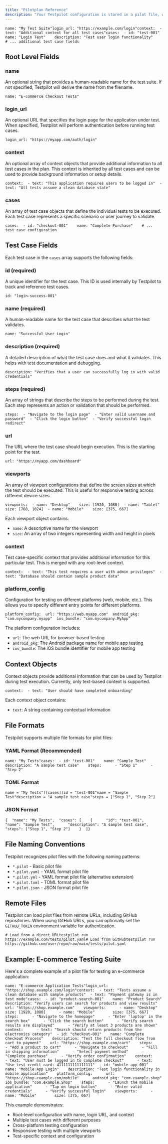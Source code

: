 ```yaml
---
title: "Pilotplan Reference"
description: "Your Testpilot configuration is stored in a pilot file, which can be named with various extensions: , , , , or . This file defines test cases and configuration for automated testing of web applications and mobile apps."
---
```


```
name: "My Test Suite"login_url: "https://example.com/login"context:  - text: "Additional context for all test cases"cases:  - id: "test-001"    name: "Login Test"    description: "Test user login functionality"    # ... additional test case fields
```

## Root Level Fields[​](#root-level-fields "Direct link to Root Level Fields")

### name[​](#name "Direct link to name")

An optional string that provides a human-readable name for the test suite. If not specified, Testpilot will derive the name from the filename.

```
name: "E-commerce Checkout Tests"
```

### login\_url[​](#login_url "Direct link to login_url")

An optional URL that specifies the login page for the application under test. When specified, Testpilot will perform authentication before running test cases.

```
login_url: "https://myapp.com/auth/login"
```

### context[​](#context "Direct link to context")

An optional array of context objects that provide additional information to all test cases in the plan. This context is inherited by all test cases and can be used to provide background information or setup details.

```
context:  - text: "This application requires users to be logged in"  - text: "All tests assume a clean database state"
```

### cases[​](#cases "Direct link to cases")

An array of test case objects that define the individual tests to be executed. Each test case represents a specific scenario or user journey to validate.

```
cases:  - id: "checkout-001"    name: "Complete Purchase"    # ... test case configuration
```

## Test Case Fields[​](#test-case-fields "Direct link to Test Case Fields")

Each test case in the `cases` array supports the following fields:

### id (required)[​](#id-required "Direct link to id (required)")

A unique identifier for the test case. This ID is used internally by Testpilot to track and reference test cases.

```
id: "login-success-001"
```

### name (required)[​](#name-required "Direct link to name (required)")

A human-readable name for the test case that describes what the test validates.

```
name: "Successful User Login"
```

### description (required)[​](#description-required "Direct link to description (required)")

A detailed description of what the test case does and what it validates. This helps with test documentation and debugging.

```
description: "Verifies that a user can successfully log in with valid credentials"
```

### steps (required)[​](#steps-required "Direct link to steps (required)")

An array of strings that describe the steps to be performed during the test. Each step represents an action or validation that should be performed.

```
steps:  - "Navigate to the login page"  - "Enter valid username and password"  - "Click the login button"  - "Verify successful login redirect"
```

### url[​](#url "Direct link to url")

The URL where the test case should begin execution. This is the starting point for the test.

```
url: "https://myapp.com/dashboard"
```

### viewports[​](#viewports "Direct link to viewports")

An array of viewport configurations that define the screen sizes at which the test should be executed. This is useful for responsive testing across different device sizes.

```
viewports:  - name: "Desktop"    size: [1920, 1080]  - name: "Tablet"    size: [768, 1024]  - name: "Mobile"    size: [375, 667]
```

Each viewport object contains:

* `name`: A descriptive name for the viewport
* `size`: An array of two integers representing width and height in pixels

### context[​](#context-1 "Direct link to context")

Test case-specific context that provides additional information for this particular test. This is merged with any root-level context.

```
context:  - text: "This test requires a user with admin privileges"  - text: "Database should contain sample product data"
```

### platform\_config[​](#platform_config "Direct link to platform_config")

Configuration for testing on different platforms (web, mobile, etc.). This allows you to specify different entry points for different platforms.

```
platform_config:  url: "https://web.myapp.com"  android_pkg: "com.mycompany.myapp"  ios_bundle: "com.mycompany.MyApp"
```

The platform configuration includes:

* `url`: The web URL for browser-based testing
* `android_pkg`: The Android package name for mobile app testing
* `ios_bundle`: The iOS bundle identifier for mobile app testing

## Context Objects[​](#context-objects "Direct link to Context Objects")

Context objects provide additional information that can be used by Testpilot during test execution. Currently, only text-based context is supported.

```
context:  - text: "User should have completed onboarding"
```

Each context object contains:

* `text`: A string containing contextual information

## File Formats[​](#file-formats "Direct link to File Formats")

Testpilot supports multiple file formats for pilot files:

### YAML Format (Recommended)[​](#yaml-format-recommended "Direct link to YAML Format (Recommended)")

```
name: "My Tests"cases:  - id: "test-001"    name: "Sample Test"    description: "A sample test case"    steps:      - "Step 1"      - "Step 2"
```

### TOML Format[​](#toml-format "Direct link to TOML Format")

```
name = "My Tests"[[cases]]id = "test-001"name = "Sample Test"description = "A sample test case"steps = ["Step 1", "Step 2"]
```

### JSON Format[​](#json-format "Direct link to JSON Format")

```
{  "name": "My Tests",  "cases": [    {      "id": "test-001",      "name": "Sample Test",      "description": "A sample test case",      "steps": ["Step 1", "Step 2"]    }  ]}
```

## File Naming Conventions[​](#file-naming-conventions "Direct link to File Naming Conventions")

Testpilot recognizes pilot files with the following naming patterns:

* `*.pilot` - Basic pilot file
* `*.pilot.yaml` - YAML format pilot file
* `*.pilot.yml` - YAML format pilot file (alternative extension)
* `*.pilot.toml` - TOML format pilot file
* `*.pilot.json` - JSON format pilot file

## Remote Files[​](#remote-files "Direct link to Remote Files")

Testpilot can load pilot files from remote URLs, including GitHub repositories. When using GitHub URLs, you can optionally set the `GITHUB_TOKEN` environment variable for authentication.

```
# Load from a direct URLtestpilot run https://example.com/tests/pilot.yaml# Load from GitHubtestpilot run https://github.com/user/repo/raw/main/tests/pilot.yaml
```

## Example: E-commerce Testing Suite[​](#example-e-commerce-testing-suite "Direct link to Example: E-commerce Testing Suite")

Here's a complete example of a pilot file for testing an e-commerce application:

```
name: "E-commerce Application Tests"login_url: "https://shop.example.com/login"context:  - text: "Tests assume a clean database with sample products"  - text: "Payment gateway is in test mode"cases:  - id: "product-search-001"    name: "Product Search"    description: "Verify users can search for products and view results"    url: "https://shop.example.com"    viewports:      - name: "Desktop"        size: [1920, 1080]      - name: "Mobile"        size: [375, 667]    steps:      - "Navigate to the homepage"      - "Enter 'laptop' in the search box"      - "Click the search button"      - "Verify search results are displayed"      - "Verify at least 3 products are shown"    context:      - text: "Search should return products from the electronics category"  - id: "checkout-001"    name: "Complete Checkout Process"    description: "Test the full checkout flow from cart to payment"    url: "https://shop.example.com/cart"    steps:      - "Add a product to cart"      - "Navigate to checkout"      - "Fill in shipping information"      - "Select payment method"      - "Complete purchase"      - "Verify order confirmation"    context:      - text: "User must be logged in to complete checkout"      - text: "Use test credit card: 4111111111111111"  - id: "mobile-app-001"    name: "Mobile App Login"    description: "Test login functionality in mobile application"    platform_config:      url: "https://shop.example.com/mobile"      android_pkg: "com.example.shop"      ios_bundle: "com.example.Shop"    steps:      - "Launch the mobile application"      - "Tap on login button"      - "Enter valid credentials"      - "Verify successful login"    viewports:      - name: "Mobile"        size: [375, 667]
```

This example demonstrates:

* Root-level configuration with name, login URL, and context
* Multiple test cases with different purposes
* Cross-platform testing configuration
* Responsive testing with multiple viewports
* Test-specific context and configuration
